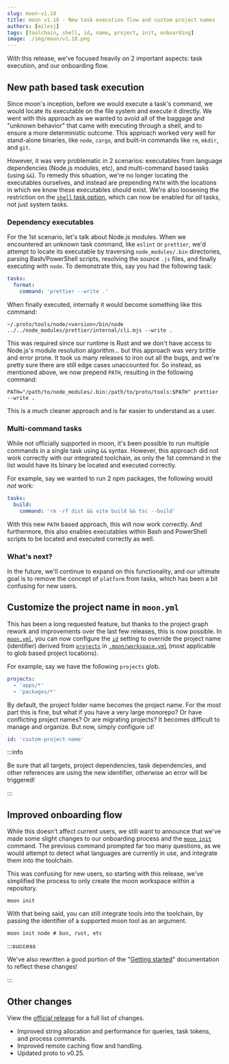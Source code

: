 ```yaml
---
slug: moon-v1.18
title: moon v1.18 - New task execution flow and custom project names
authors: [milesj]
tags: [toolchain, shell, id, name, project, init, onboarding]
image: ./img/moon/v1.18.png
---
```


With this release, we've focused heavily on 2 important aspects: task execution, and our onboarding
flow.

<!--truncate-->

## New path based task execution

Since moon's inception, before we would execute a task's command, we would locate its executable on
the file system and execute it directly. We went with this approach as we wanted to avoid all of the
baggage and "unknown behavior" that came with executing through a shell, and to ensure a more
deterministic outcome. This approach worked very well for stand-alone binaries, like `node`,
`cargo`, and built-in commands like `rm`, `mkdir`, and `git`.

However, it was very problematic in 2 scenarios: executables from language dependencies (Node.js
modules, etc), and multi-command based tasks (using `&&`). To remedy this situation, we're no longer
locating the executables ourselves, and instead are prepending `PATH` with the locations in which we
know these executables should exist. We're also loosening the restriction on the
[`shell` task option](/docs/config/project#shell), which can now be enabled for _all_ tasks, not
just system tasks.

### Dependency executables

For the 1st scenario, let's talk about Node.js modules. When we encountered an unknown task command,
like `eslint` or `prettier`, we'd attempt to locate its executable by traversing `node_modules/.bin`
directories, parsing Bash/PowerShell scripts, resolving the source `.js` files, and finally
executing with `node`. To demonstrate this, say you had the following task:

```yaml title="moon.yml"
tasks:
  format:
    command: 'prettier --write .'
```

When finally executed, internally it would become something like this command:

```shell
~/.proto/tools/node/<version>/bin/node ../../node_modules/prettier/internal/cli.mjs --write .
```

This was required since our runtime is Rust and we don't have access to Node.js's module resolution
algorithm... but this approach was very brittle and error prone. It took us many releases to iron
out all the bugs, and we're pretty sure there are still edge cases unaccounted for. So instead, as
mentioned above, we now prepend `PATH`, resulting in the following command:

```shell
PATH="/path/to/node_modules/.bin:/path/to/proto/tools:$PATH" prettier --write .
```

This is a much cleaner approach and is far easier to understand as a user.

### Multi-command tasks

While not officially supported in moon, it's been possible to run multiple commands in a single task
using `&&` syntax. However, this approach did not work correctly with our integrated toolchain, as
only the 1st command in the list would have its binary be located and executed correctly.

For example, say we wanted to run 2 npm packages, the following would _not_ work:

```yaml title="moon.yml"
tasks:
  build:
    command: 'rm -rf dist && vite build && tsc --build'
```

With this new `PATH` based approach, this will now work correctly. And furthermore, this also
enables executables within Bash and PowerShell scripts to be located and executed correctly as well.

### What's next?

In the future, we'll continue to expand on this functionality, and our ultimate goal is to remove
the concept of `platform` from tasks, which has been a bit confusing for new users.

## Customize the project name in `moon.yml`

This has been a long requested feature, but thanks to the project graph rework and improvements over
the last few releases, this is now possible. In [`moon.yml`](/docs/config/project), you can now
configure the [`id`](/docs/config/project#id) setting to override the project name (identifier)
derived from [`projects`](/docs/config/workspace#projects) in
[`.moon/workspace.yml`](/docs/config/workspace) (most applicable to glob based project locations).

For example, say we have the following `projects` glob.

```yaml title=".moon/workspace.yml"
projects:
  - 'apps/*'
  - 'packages/*'
```

By default, the project folder name becomes the project name. For the most part this is fine, but
what if you have a very large monorepo? Or have conflicting project names? Or are migrating
projects? It becomes difficult to manage and organize. But now, simply configure `id`!

```yaml title="<project>/moon.yml"
id: 'custom-project-name'
```

:::info

Be sure that all targets, project dependencies, task dependencies, and other references are using
the new identifier, otherwise an error will be triggered!

:::

## Improved onboarding flow

While this doesn't affect current users, we still want to announce that we've made some slight
changes to our onboarding process and the [`moon init`](/docs/commands/init) command. The previous
command prompted far too many questions, as we would attempt to detect what languages are currently
in use, and integrate them into the toolchain.

This was confusing for new users, so starting with this release, we've simplified the process to
only create the moon workspace within a repository.

```shell
moon init
```

With that being said, you can still integrate tools into the toolchain, by passing the identifier of
a supported moon tool as an argument.

```shell
moon init node # bun, rust, etc
```

:::success

We've also rewritten a good portion of the "[Getting started](/docs/setup-workspace)" documentation
to reflect these changes!

:::

## Other changes

View the [official release](https://github.com/moonrepo/moon/releases/tag/v1.18.0) for a full list
of changes.

- Improved string allocation and performance for queries, task tokens, and process commands.
- Improved remote caching flow and handling.
- Updated proto to v0.25.
